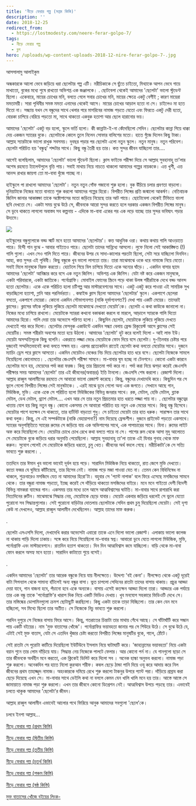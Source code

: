 ```yaml
---
title: 'নীড়ে ফেরার গল্প (সপ্তম কিস্তি)'
description: ''
date: 2018-12-25
redirect_from:
  - https://lostmodesty.com/neere-ferar-golpo-7/
tags:
  - নীড়ে ফেরার গল্প
  - ব্লগ
hero: /uploads/wp-content-uploads-2018-12-nire-ferar-golpo-7-.jpg
---
```


আসসালামু আলাইকুম

অন্ধকারকে আলো ভেবে জড়িয়ে ধরা ছেলেটার গল্প এটি। মরীচিকাকে সে ছুঁতে চাইতো, মিথ্যাকে আপন ভেবে গায়ে মাখাতো, বুকের মধ্যে পুষে রাখতো অভিশপ্ত এক জঞ্জালকে। . ছোটবেলা থেকেই আমাদের 'ছেলেটা' ভালো স্টুডেন্ট ছিলো। একেবারে, মায়ের চোখের মনি, বলতে গেলে সবার চোখের মনি, মায়ের ক্ষেত্রে একটু বেশীই ; কারণ মায়েরা মমতাময়ী। সারা পৃথিবীর সমস্ত মমতা এনাদের থেকেই আসে। মায়ের চোখের আড়াল হতো না সে। চাইলেও মা হতে দিতো না। সন্ধ্যায় যখন সে বন্ধুদের সাথে খেলার পরে মাগরিবের নামাজ পড়তে যেতো এবং ফিরতে একটু দেরী হতো, বোরকা চাপিয়ে বেরিয়ে পড়তো মা, সাথে থাকতো একবুক হতাশা আর ছেলে হারানোর ভয়।

আমাদের 'ছেলেটা' একটু বড় হলো, স্কুলে ভর্তি হলো। কী কান্নাটা-ই-না কেঁদেছিলো সেদিন। ছেলেটার কান্না গিয়ে ধাক্কা দেয় একজন স্যারের বুকে। ছেলেটাকে কোলে তুলে নিলেন সোফার বালিশের মতো। হাতে গুঁজে দিলেন কিছু টাকা। আল্লাহ স্যারটাকে ভালো রাখুক সবসময়। দুবছর পড়ার পর ছেলেটা এলো নতুন স্কুলে। নতুন মানুষ। নতুন পরিবেশ। ছেলেটা পরিচিত হয় 'বন্ধুত্ব' শব্দটার সাথে। কিছু বন্ধু তৈরী হয় তার। কত্ত সুন্দর জীবন যাচ্ছিলো তার....

আগেই বলেছিলাম, আমাদের 'ছেলেটা' ভালো স্টুডেন্ট ছিলো। ক্লাস ফাইভে পরীক্ষা দিয়ে সে আল্লাহ সুবহানাহু তা'লার অশেষ রহমতে ট্যালেন্টপুলে বৃত্তি পায়। সবাই মাথায় নিয়ে নাচতে থাকলো আমাদের গল্পের নায়ককে। এত্ত খুশী, এত্ত আনন্দ রাখার জায়গা তো মা-বাবা খুঁজে পাচ্ছে না।

হাইস্কুলে পা রাখলো আমাদের 'ছেলেটা'। নতুন নতুন গোঁফ গজানো শুরু হলো। বুক উঁচিয়ে চলার প্রবণতা বাড়লো। দুনিয়াটাকে নিজের মতো বানাতে শুরু করলো আমাদের গল্পের হিরো। বিপরীত লিঙ্গের প্রতি জন্মালো আকর্ষণ। নেতিবাচক জিনিস জানার আকাঙ্ক্ষা তাকে অক্টোপাসের মতো জড়িয়ে নিয়েছে তার আট পায়ে। ছোটোবেলা থেকেই টিভিতে বাংলা ছবি দেখতো সে। একটা সময় বুঝে উঠে সে, জীবনকে আরো সুন্দর করতে হলে দরকার একজন বিপরীত লিঙ্গের মানুষ। সে ডুবে থাকতে লাগলো অবাস্তব সব কল্পনায় - এদিকে মা-বাবা একের পর এক লড়ে যাচ্ছে তার সুন্দর ভবিষ্যৎ গড়ার উদ্যমে।

![](https://lostmodesty.com/wp-content/uploads/2018/12/নিরে-ফেরার-গল্প-৭-300x188.png)

হাইস্কুলের বন্ধুগুলোকে বড্ড স্মার্ট মনে হতো আমাদের 'ছেলেটার'। কত্ত আধুনিক ওরা। কথায় কথায় গালি আওড়াতে পারে। হিন্দী গান বুঝে - আবার গাইতেও পারে। ছেলেটা তাদের সান্নিধ্যে আসলো। লুফে নিলো সেই আকাঙ্ক্ষিত (!) গালি গুলো। এখন সেও গালি দিতে পারে। জীবনের উপর যে সাদা-কালোর পরতটা ছিলো, সেটা সরে যাচ্ছিলো দিনদিন। আহা, কত্ত সুন্দর এই পৃথিবী। কিছু বন্ধুকে খুব ভালো লাগতো তার। তারা মাঝেমাঝে ওকে ধরে নামাজে নিয়ে যেতো। সবাই মিলে মানুষকে বিরক্ত করতো। হোটেলে গিয়ে বিল চাপিয়ে দিতো একে অন্যের ঘাঁড়ে। . একদিন বাসার ছাদে আমাদের 'ছেলেটা' আবিষ্কার করে বসে এক নতুন জিনিস। অভিশপ্ত এক জিনিস। যেটা নষ্ট করে একজন মানুষকে, একটা পরিবারকে, একটা জাতিকে। পর্নোগ্রাফি। মোবাইল ফোনের স্ক্রিনে পড়ে থাকা উলঙ্গ শরীরটাকে দেখে বড্ড আনন্দ হতো ছেলেটার। একে একে পরিচিত হলো চটিগল্প আর মাস্টারবেশনের সাথে। একটু একটু করে পাওয়া এই সাময়িক সুখ বাড়াচ্ছিলো হতাশা, গ্লানি আর পরনির্ভরতা। . কম্বাইন্ড ক্লাস ছিলো আমাদের 'ছেলেটার' স্কুলে। একপাশে ছেলেরা বসতো, একপাশে মেয়েরা। কোনো একদিন সৌভাগ্যবশত (নাকি দূর্ভাগ্যবশত?) দেখা পায় একটি মেয়ের। তাদেরই ক্লাসের। ক্লাসের ফাঁকে লুকিয়ে লুকিয়ে ছেলেটা মাঝেমাঝে দেখতো মেয়েটা'কে। ছেলেটা এ কথা কাউকে জানালো না। নিজের মধ্যে চাপিয়ে রাখলো। মেয়েটাকে স্যাররা কখনো বকাঝকা করলে বা মারলে, আড়ালে স্যারকে গালি দিতো আমাদের হিরো। গালি দেয়া তার অভ্যেসে পরিণত হলো। . কিছুদিন ছেলেটা, মেয়েটাকে লুকিয়ে লুকিয়ে দেখতে দেখতেই পার করে দিলো। ছেলেটার ফেসবুক একাউন্টে একদিন সন্ধ্যা বেলায় ফ্রেন্ড রিকুয়েস্ট আসে ক্লাসের সেই মেয়েটির। সমস্ত শরীরটা অবশের মতো হয়ে উঠলো। আমাদের 'ছেলেটা' হুট করে বলেই দিলো - আই লাভ ইউ। মেয়েটা অসম্মতিসূচক কিছু বলেনি। একরাতে লজ্জা ভেঙে মেয়েটাকে ফোন দিয়ে বসে ছেলেটা। দু-তিনবার চেষ্টার পরে দুজনেই সম্মলিতভাবেই কথা বলতে সক্ষম হয়। এরপর প্রত্যেকদিন রাতেই ছেলেটা কথা বলতো মেয়েটার সাথে। দুজনে ম্যাচিং ড্রেস পরে ক্লাসে আসতো। একদিন মেয়েটাও বেঞ্চের নিচ দিয়ে ছেলেটার হাত ধরে বসে। ছেলেটা নিজেকে সামলে নিয়েছিলো কোনোমতে। . ছেলেটার জেএসসি পরীক্ষা সামনে। মা-বাবার ঘুম হচ্ছে না টেনশনে। কোনো একটা কারনে ছেলেটার মনে হয়, মেয়েদের পর্দা করা ফরজ। কিন্তু তার প্রিয়তমা পর্দা করে না। পর্দা করা নিয়ে ঝগড়া করেই জেএসসি পরীক্ষার সময় আমাদের 'ছেলেটা' তার এই জীবনের(অবান্তর) ইতি টানলো। জেএসসি শেষ করলো। রেজাল্ট দিলো। আল্লাহ রাব্বুল আলামীনের রহমতে সে আবারো ভালো রেজাল্ট করেছে। কিন্তু, বন্ধুদের দেখাদেখি করে। কিছুদিন পর সে ভুলে গেলো বিপরীত লিঙ্গের সেই মানুষটাকে। . এরই মাঝে ডুবে গেলো অন্য এক জগতে। সেখানে আছে গান, মিউজিক, মুভি। একে একে সে পরিচিত হলো মিউজিকের বিভিন্ন জনরার সাথে। রক, মেটাল, হেভি মেটাল, ব্ল্যাক মেটাল, ডেথ মেটাল, থ্র‍্যাশ মেটাল.... এখন আর সে তার নতুন প্রিয়তমার হাত ধরতে লজ্জা পায় না। . ছেলেটার বন্ধুত্বের খাতায় যোগ হয় কিছু নতুন বন্ধু। কোনো একসময় সে আবারো পরিচিত হয় নতুন এক মেয়ের সাথে। কিন্তু বন্ধু হিসেবে। মেয়েটার পাশে যতক্ষন সে থাকতো, তার হার্টবিট বাড়তো শুধু। সে চাইতো মেয়েটা তার হাত ধরুক। সারাক্ষন তার সাথে কথা বলুক। কিন্তু, সে এই সম্পর্কটাকে (নাকি বেহায়াপনা?) নাম দিয়েছে ফ্রেন্ডশীপ। দুজনে প্রাইভেট পড়তো একসাথে। স্যারের অনুপস্থিতিতে স্যারের রুমের সে জড়িয়ে যায় এক অভিশাপের সাথে, এক পাপাচারের সাথে। যিনা। রুমের লাইট অফ করে দিয়েছিলো সে। মেয়েটার চোখে চোখ রেখে কথা বলতে পারে না সে। পাশের রুম থেকে আসা মৃদু আলোতে সে মেয়েটাকে বুকে জড়িয়ে ধরার অনুমতি পেয়েছিলো। আল্লাহ সুবহানাহু তা'লা তাকে এই যিনার গুনাহ থেকে মাফ করুন। সুযোগ পেলেই সে মেয়েটাকে জড়িয়ে ধরতো, চুমু খেত। জীবনের অর্থ বদলে গেছে। মরীচিকাটা'কে সে সত্যি ভাবতে শুরু করলো। .

ততদিনে তার ঈমান খুব ভালো ভাবেই দূর্বল হয়ে পড়ে। সারাদিন মিউজিক নিয়ে থাকতো, রাত জেগে মুভি দেখতো। কতো ফজর যে ঘুমিয়ে কাঁটিয়েছে, তার হিসেব নেই। নামাজ পড়ে মজা পাওয়া যেত না। তেমন কেন বিধিনিষেধ না থাকলে, শুক্রবারেও মসজিদে যেত না আমাদের হিরো'টা। বহুবার সে 'প্যান্ট নাপাক' বলে ফিরে এসেছে মসজিদের সামনে থেকে। তার বন্ধুরা নামাজ পড়তো, ইচ্ছে করেই সে দাঁড়িয়ে থাকতো মসজিদের বাইরে। মনে মনে গাইতো দেশী বিদেশী বিভিন্ন নামকরা ব্যান্ডের গান। একসময় তার মধ্যে চলে আসে আত্মবিশ্বাসের ঘাটতি। মা-বাবার সাথে রাগারাখি করা নিত্যদিনের রুটিন। মাঝেমাঝে সিদ্ধান্ত নেয়, মেয়েটাকে ছেড়ে যাবার। মেয়েটা একবার জড়িয়ে ধরলেই সে ভুলে যেতো পুরোনো সব সিদ্ধান্তগুলোর। সেই পুরোনো বাড়িটার দোতলায় ছেলেটাকে সেদিন প্রথম চুমু দিয়েছিলো মেয়েটা। সেই দৃশ্য কেউ না দেখলেও, আল্লাহ রাব্বুল আলামীন দেখেছিলেন। আল্লাহ তাদের মাফ করুক।

.

ছেলেটা এসএসসি দিলো, দেখাদেখি করার অভ্যেসটা এবারো তাকে এনে দিলো ভালো রেজাল্ট। এলাকায় ভালো কলেজ না থাকায় পাড়ি দিলো ঢাকায়। সঙ্গে করে নিয়ে গিয়েছিলো মা-বাবার স্বপ্ন। আবারো ডুবে যেতে লাগলো মিউজিক, মুভি, পর্নোগ্রাফি এবং মাস্টারবেশনে। রাতদিন হতাশ থাকতো। দিন দিন আত্মবিশ্বাস কমে যাচ্ছিলো। বাড়ি থেকে মা-বাবা ফোন করলে অসহ্য মনে হতো। সারাদিন কাটাতো শুয়ে বসেই।

.

একদিন আমাদের 'ছেলেটা' তার আরেক বন্ধুকে নিয়ে যায় নীলক্ষেতে। উদ্দেশ্য 'বই কেনা'। নীলক্ষেত থেকে একটু দূরেই বাটা সিগন্যাল থেকে সামান্য হাঁটলেই অন্য বন্ধুর বাসা। ভুত চাপলো সেদিনের রাতটা তাদের বাসায় থাকায়। প্রচুর আড্ডা দেয়া যাবে, গান বাজনা হবে, পঁচানো হবে একে অন্যকে। বাসায় এসেই কতক্ষন আড্ডা দিলো তারা। আড্ডার এক পর্যায়ে তার এক বন্ধু তাকে 'পর্নোগ্রাফি'র খারাপ দিক নিয়ে একটি ভিডিও দেখায়। খুব মনযোগ সহকারে ভিডিওটি দেখে সে। তার মস্তিষ্কের ডোপামিনগুলো ক্রমশ ছোটাছুটি করছিলো। কিছু একটা তাকে তাড়া দিচ্ছিলো। তার কেন যেন মনে হচ্ছিলো, সব মিথ্যে ছিলো তার অতীত। সে নিজেকে নিচু ভাবতে শুরু করলো।

পরদিন দুপুরে সে নিজের বাসায় ফিরে আসে। কিন্তু, গতরাতের চিন্তাটা তার মাথায় গেঁথে আছে। সে ঘাঁটাঘাঁটি করে সন্ধান পায় একটি বইয়ের। নাম 'মুক্ত বাতাসের খোঁজে'। পর্নোগ্রাফির ভয়াবহতা জানার পর সে শিউরে উঠে। সে বুঝে উঠে যে, এটাই সেই মুক্ত বাতাস, যেটা সে এতদিন খুঁজার চেষ্টা করতো বিপরীত লিঙ্গের মানুষটির বুকে, গালে, ঠোঁটে।

সেই রাতটা সে পুরোটা কাটিয়ে দিয়েছিলো ইউটিউবে ইসলাম নিয়ে ঘাটাঘাটি করে। 'জাহান্নামের ভয়াবহতা' নিয়ে একটা বয়ান শুনে তার লোম দাঁড়িয়ে যায়। সিদ্ধান্ত নেয় নিজেকে পালটে ফেলার। আর কোনো পর্ন না। যে গানগুলো ছাড়া সে তার জীবনকে অর্থহীন মনে করতো, এক ক্লিকেই ডিলিট করে দিলো সব । অনেক হাল্কা অনুভব করলো। নামাজ পড়া শুরু করলো। অনেকদিন পর হাতে নিলো কুরআন শরীফ। কম্বল ছেড়ে ঠান্ডা পানি দিয়ে ওযূ করে আদায় করে নিল জীবনের প্রথম তাহাজ্জুদ নামাজ। অহংকারকে দমিয়ে রেখে শুরু করলো টাকনুর উপরে প্যান্ট পরা। দাঁড়িয়ে প্রস্রাব করা ছেড়ে দিয়েছে এখন সে। মা-বাবার সাথে ডেইলি কথা না বললে কেমন যেন খালি খালি মনে হয় তার। আস্তে আস্তে সে জামায়াতে নামাজ পড়া শুরু করলো। এখন তার জীবনে কোনো ডিপ্রেশন নেই। আত্মবিশ্বাস উপচে পড়ছে তার। এভাবেই চলতে থাকুক আমাদের 'ছেলেটা'র জীবন।

আল্লাহ রাব্বুল আলামীন এভাবেই আলোর পথে ফিরিয়ে আনুক আমাদের সবগুলো 'ছেলে'কে।

চলবে ইনশা আল্লাহ...

[নীড়ে ফেরার গল্প (প্রথম কিস্তি)](https://cms.lostmodesty.com/2018/09/%E0%A6%A8%E0%A7%80%E0%A7%9C%E0%A7%87-%E0%A6%AB%E0%A7%87%E0%A6%B0%E0%A6%BE%E0%A6%B0-%E0%A6%97%E0%A6%B2%E0%A7%8D%E0%A6%AA/)

[নীড়ে ফেরার গল্প (দ্বিতীয় কিস্তি)](https://cms.lostmodesty.com/2018/09/%E0%A6%A8%E0%A7%80%E0%A7%9C%E0%A7%87-%E0%A6%AB%E0%A7%87%E0%A6%B0%E0%A6%BE%E0%A6%B0-%E0%A6%97%E0%A6%B2%E0%A7%8D%E0%A6%AA-%E0%A6%A6%E0%A7%8D%E0%A6%AC%E0%A6%BF%E0%A6%A4%E0%A7%80%E0%A7%9F-%E0%A6%95/)

[নীড়ে ফেরার গল্প (তৃতীয় কিস্তি)](https://cms.lostmodesty.com/2018/11/%E0%A6%A8%E0%A7%80%E0%A7%9C%E0%A7%87-%E0%A6%AB%E0%A7%87%E0%A6%B0%E0%A6%BE%E0%A6%B0-%E0%A6%97%E0%A6%B2%E0%A7%8D%E0%A6%AA-%E0%A6%A4%E0%A7%83%E0%A6%A4%E0%A7%80%E0%A7%9F-%E0%A6%95%E0%A6%BF%E0%A6%B8/)

[নীড়ে ফেরার গল্প (চতুর্থ কিস্তি)](https://cms.lostmodesty.com/2018/11/%E0%A6%A8%E0%A7%80%E0%A7%9C%E0%A7%87-%E0%A6%AB%E0%A7%87%E0%A6%B0%E0%A6%BE%E0%A6%B0-%E0%A6%97%E0%A6%B2%E0%A7%8D%E0%A6%AA-%E0%A6%9A%E0%A6%A4%E0%A7%81%E0%A6%B0%E0%A7%8D%E0%A6%A5-%E0%A6%95%E0%A6%BF/)

[নীড়ে ফেরার গল্প (পঞ্চম কিস্তি)](https://cms.lostmodesty.com/2018/12/%E0%A6%A8%E0%A7%80%E0%A7%9C%E0%A7%87-%E0%A6%AB%E0%A7%87%E0%A6%B0%E0%A6%BE%E0%A6%B0-%E0%A6%97%E0%A6%B2%E0%A7%8D%E0%A6%AA-%E0%A6%AA%E0%A6%9E%E0%A7%8D%E0%A6%9A%E0%A6%AE-%E0%A6%95%E0%A6%BF%E0%A6%B8/)

[নীড়ে ফেরার গল্প (ষষ্ঠ কিস্তি)](https://cms.lostmodesty.com/2018/12/%E0%A6%A8%E0%A7%80%E0%A7%9C%E0%A7%87-%E0%A6%AB%E0%A7%87%E0%A6%B0%E0%A6%BE%E0%A6%B0-%E0%A6%97%E0%A6%B2%E0%A7%8D%E0%A6%AA-%E0%A6%B7%E0%A6%B7%E0%A7%8D%E0%A6%A0-%E0%A6%95%E0%A6%BF%E0%A6%B8%E0%A7%8D/)

[মুক্ত বাতাসের খোঁজে বইয়ের লিংক-](http://www.mediafire.com/file/k74mjphvkz77ua7/%E0%A6%AE%E0%A7%81%E0%A6%95%E0%A7%8D%E0%A6%A4+%E0%A6%AC%E0%A6%BE%E0%A6%A4%E0%A6%BE%E0%A6%B8%E0%A7%87%E0%A6%B0+%E0%A6%96%E0%A7%8B%E0%A6%81%E0%A6%9C%E0%A7%87+.pdf)
